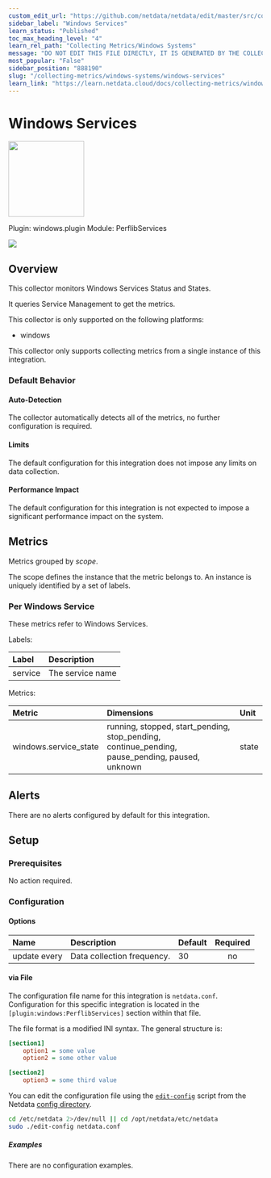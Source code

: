 ```yaml
---
custom_edit_url: "https://github.com/netdata/netdata/edit/master/src/collectors/windows.plugin/metadata.yaml"
sidebar_label: "Windows Services"
learn_status: "Published"
toc_max_heading_level: "4"
learn_rel_path: "Collecting Metrics/Windows Systems"
message: "DO NOT EDIT THIS FILE DIRECTLY, IT IS GENERATED BY THE COLLECTOR'S metadata.yaml FILE"
most_popular: "False"
sidebar_position: "888190"
slug: "/collecting-metrics/windows-systems/windows-services"
learn_link: "https://learn.netdata.cloud/docs/collecting-metrics/windows-systems/windows-services"
---
```



# Windows Services


<img src="https://netdata.cloud/img/windows.svg" width="150"/>


Plugin: windows.plugin
Module: PerflibServices

<img src="https://img.shields.io/badge/maintained%20by-Netdata-%2300ab44" />

## Overview

This collector monitors Windows Services Status and States.


It queries Service Management to get the metrics.


This collector is only supported on the following platforms:

- windows

This collector only supports collecting metrics from a single instance of this integration.


### Default Behavior

#### Auto-Detection

The collector automatically detects all of the metrics, no further configuration is required.


#### Limits

The default configuration for this integration does not impose any limits on data collection.

#### Performance Impact

The default configuration for this integration is not expected to impose a significant performance impact on the system.


## Metrics

Metrics grouped by *scope*.

The scope defines the instance that the metric belongs to. An instance is uniquely identified by a set of labels.



### Per Windows Service

These metrics refer to Windows Services.

Labels:

| Label      | Description     |
|:-----------|:----------------|
| service | The service name |

Metrics:

| Metric | Dimensions | Unit |
|:------|:----------|:----|
| windows.service_state | running, stopped, start_pending, stop_pending, continue_pending, pause_pending, paused, unknown | state |



## Alerts

There are no alerts configured by default for this integration.


## Setup


### Prerequisites

No action required.

### Configuration

#### Options



| Name | Description | Default | Required |
|:----|:-----------|:-------|:--------:|
| update every | Data collection frequency. | 30 | no |



#### via File

The configuration file name for this integration is `netdata.conf`.
Configuration for this specific integration is located in the `[plugin:windows:PerflibServices]` section within that file.

The file format is a modified INI syntax. The general structure is:

```ini
[section1]
    option1 = some value
    option2 = some other value

[section2]
    option3 = some third value
```
You can edit the configuration file using the [`edit-config`](/docs/netdata-agent/configuration#edit-a-configuration-file-using-edit-config) script from the
Netdata [config directory](/docs/netdata-agent/configuration#the-netdata-config-directory).

```bash
cd /etc/netdata 2>/dev/null || cd /opt/netdata/etc/netdata
sudo ./edit-config netdata.conf
```

##### Examples
There are no configuration examples.


